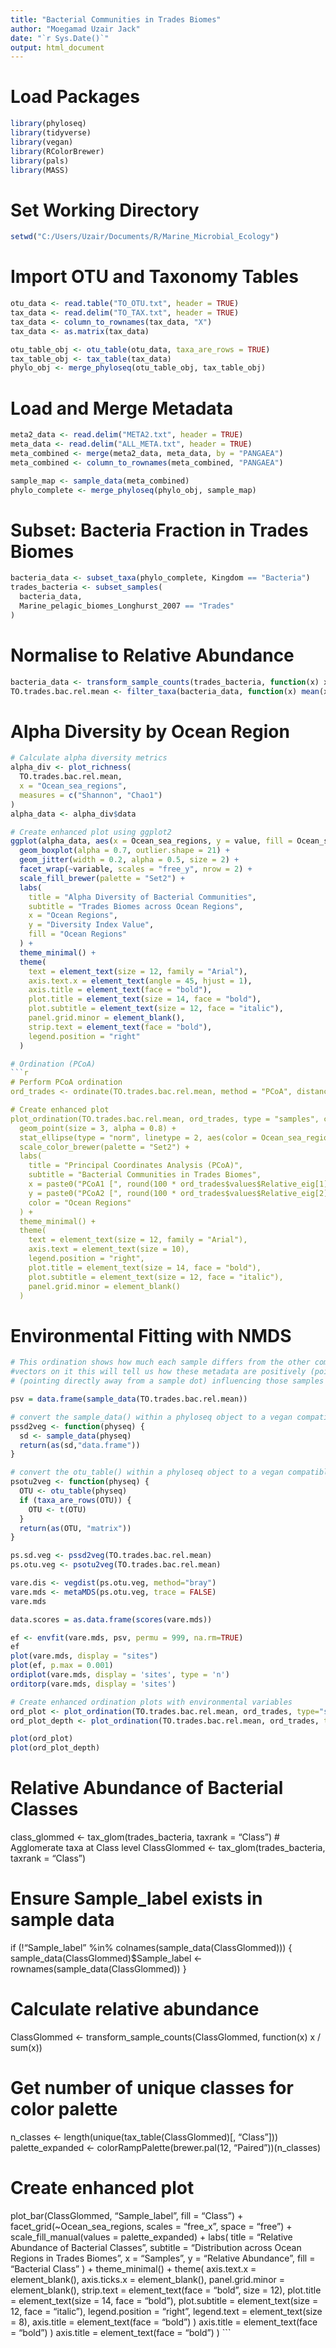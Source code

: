 ```yaml
---
title: "Bacterial Communities in Trades Biomes"
author: "Moegamad Uzair Jack"
date: "`r Sys.Date()`"
output: html_document
---
```


# Load Packages
```r
library(phyloseq)
library(tidyverse)
library(vegan)
library(RColorBrewer)
library(pals)
library(MASS)

```

# Set Working Directory
```r
setwd("C:/Users/Uzair/Documents/R/Marine_Microbial_Ecology")
```

# Import OTU and Taxonomy Tables
```r
otu_data <- read.table("TO_OTU.txt", header = TRUE)
tax_data <- read.delim("TO_TAX.txt", header = TRUE)
tax_data <- column_to_rownames(tax_data, "X")
tax_data <- as.matrix(tax_data)

otu_table_obj <- otu_table(otu_data, taxa_are_rows = TRUE)
tax_table_obj <- tax_table(tax_data)
phylo_obj <- merge_phyloseq(otu_table_obj, tax_table_obj)

```

# Load and Merge Metadata
```r
meta2_data <- read.delim("META2.txt", header = TRUE)
meta_data <- read.delim("ALL_META.txt", header = TRUE)
meta_combined <- merge(meta2_data, meta_data, by = "PANGAEA")
meta_combined <- column_to_rownames(meta_combined, "PANGAEA")

sample_map <- sample_data(meta_combined)
phylo_complete <- merge_phyloseq(phylo_obj, sample_map)

```

# Subset: Bacteria Fraction in Trades Biomes
```r
bacteria_data <- subset_taxa(phylo_complete, Kingdom == "Bacteria")
trades_bacteria <- subset_samples(
  bacteria_data, 
  Marine_pelagic_biomes_Longhurst_2007 == "Trades"
)

```

# Normalise to Relative Abundance
```r
bacteria_data <- transform_sample_counts(trades_bacteria, function(x) x / sum(x))
TO.trades.bac.rel.mean <- filter_taxa(bacteria_data, function(x) mean(x) > 0, TRUE)

```
# Alpha Diversity  by Ocean Region
```r
# Calculate alpha diversity metrics
alpha_div <- plot_richness(
  TO.trades.bac.rel.mean,
  x = "Ocean_sea_regions",
  measures = c("Shannon", "Chao1")
)
alpha_data <- alpha_div$data

# Create enhanced plot using ggplot2
ggplot(alpha_data, aes(x = Ocean_sea_regions, y = value, fill = Ocean_sea_regions)) +
  geom_boxplot(alpha = 0.7, outlier.shape = 21) +
  geom_jitter(width = 0.2, alpha = 0.5, size = 2) +
  facet_wrap(~variable, scales = "free_y", nrow = 2) +
  scale_fill_brewer(palette = "Set2") +
  labs(
    title = "Alpha Diversity of Bacterial Communities",
    subtitle = "Trades Biomes across Ocean Regions",
    x = "Ocean Regions",
    y = "Diversity Index Value",
    fill = "Ocean Regions"
  ) +
  theme_minimal() +
  theme(
    text = element_text(size = 12, family = "Arial"),
    axis.text.x = element_text(angle = 45, hjust = 1),
    axis.title = element_text(face = "bold"),
    plot.title = element_text(size = 14, face = "bold"),
    plot.subtitle = element_text(size = 12, face = "italic"),
    panel.grid.minor = element_blank(),
    strip.text = element_text(face = "bold"),
    legend.position = "right"
  )

# Ordination (PCoA)
```r
# Perform PCoA ordination
ord_trades <- ordinate(TO.trades.bac.rel.mean, method = "PCoA", distance = "bray")

# Create enhanced plot
plot_ordination(TO.trades.bac.rel.mean, ord_trades, type = "samples", color = "Ocean_sea_regions") +
  geom_point(size = 3, alpha = 0.8) +
  stat_ellipse(type = "norm", linetype = 2, aes(color = Ocean_sea_regions)) +
  scale_color_brewer(palette = "Set2") +
  labs(
    title = "Principal Coordinates Analysis (PCoA)",
    subtitle = "Bacterial Communities in Trades Biomes",
    x = paste0("PCoA1 [", round(100 * ord_trades$values$Relative_eig[1], 1), "%]"),
    y = paste0("PCoA2 [", round(100 * ord_trades$values$Relative_eig[2], 1), "%]"),
    color = "Ocean Regions"
  ) +
  theme_minimal() +
  theme(
    text = element_text(size = 12, family = "Arial"),
    axis.text = element_text(size = 10),
    legend.position = "right",
    plot.title = element_text(size = 14, face = "bold"),
    plot.subtitle = element_text(size = 12, face = "italic"),
    panel.grid.minor = element_blank()
  )

```



# Environmental Fitting with NMDS
```r
# This ordination shows how much each sample differs from the other composition wise. When we superimpose
#vectors on it this will tell us how these metadata are positively (pointing towards the sample) or negatively 
# (pointing directly away from a sample dot) influencing those samples (dots)

psv = data.frame(sample_data(TO.trades.bac.rel.mean))

# convert the sample_data() within a phyloseq object to a vegan compatible data object
pssd2veg <- function(physeq) {
  sd <- sample_data(physeq)
  return(as(sd,"data.frame"))
}

# convert the otu_table() within a phyloseq object to a vegan compatible data object
psotu2veg <- function(physeq) {
  OTU <- otu_table(physeq)
  if (taxa_are_rows(OTU)) {
    OTU <- t(OTU)
  }
  return(as(OTU, "matrix"))
}

ps.sd.veg <- pssd2veg(TO.trades.bac.rel.mean)
ps.otu.veg <- psotu2veg(TO.trades.bac.rel.mean)

vare.dis <- vegdist(ps.otu.veg, method="bray")
vare.mds <- metaMDS(ps.otu.veg, trace = FALSE)
vare.mds

data.scores = as.data.frame(scores(vare.mds))

ef <- envfit(vare.mds, psv, permu = 999, na.rm=TRUE)
ef
plot(vare.mds, display = "sites")
plot(ef, p.max = 0.001)
ordiplot(vare.mds, display = 'sites', type = 'n')
orditorp(vare.mds, display = 'sites')

# Create enhanced ordination plots with environmental variables
ord_plot <- plot_ordination(TO.trades.bac.rel.mean, ord_trades, type="samples", color="Ocean_sea_regions")
ord_plot_depth <- plot_ordination(TO.trades.bac.rel.mean, ord_trades, type="samples", color="Mean_depth")

plot(ord_plot)
plot(ord_plot_depth)

```
# Relative Abundance of Bacterial Classes
class_glommed <- tax_glom(trades_bacteria, taxrank = "Class")
# Agglomerate taxa at Class level
ClassGlommed <- tax_glom(trades_bacteria, taxrank = "Class")

# Ensure Sample_label exists in sample data
if (!"Sample_label" %in% colnames(sample_data(ClassGlommed))) {
  sample_data(ClassGlommed)$Sample_label <- rownames(sample_data(ClassGlommed))
}

# Calculate relative abundance
ClassGlommed <- transform_sample_counts(ClassGlommed, function(x) x / sum(x))

# Get number of unique classes for color palette
n_classes <- length(unique(tax_table(ClassGlommed)[, "Class"]))
palette_expanded <- colorRampPalette(brewer.pal(12, "Paired"))(n_classes)

# Create enhanced plot
plot_bar(ClassGlommed, "Sample_label", fill = "Class") +
  facet_grid(~Ocean_sea_regions, scales = "free_x", space = "free") +
  scale_fill_manual(values = palette_expanded) +
  labs(
    title = "Relative Abundance of Bacterial Classes",
    subtitle = "Distribution across Ocean Regions in Trades Biomes",
    x = "Samples",
    y = "Relative Abundance",
    fill = "Bacterial Class"
  ) +
  theme_minimal() +
  theme(
    axis.text.x = element_blank(),
    axis.ticks.x = element_blank(),
    panel.grid.minor = element_blank(),
    strip.text = element_text(face = "bold", size = 12),
    plot.title = element_text(size = 14, face = "bold"),
    plot.subtitle = element_text(size = 12, face = "italic"),
    legend.position = "right",
    legend.text = element_text(size = 8),
    axis.title = element_text(face = "bold")
  )
    axis.title = element_text(face = "bold")
  )
    axis.title = element_text(face = "bold")
  )
```

